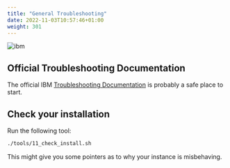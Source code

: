 ```yaml
---
title: "General Troubleshooting"
date: 2022-11-03T10:57:46+01:00
weight: 301
---
```




![ibm](./../images/ibm/automation-welcome-tour.gif)


## Official Troubleshooting Documentation



The official IBM <a href="https://www.ibm.com/docs/en/cloud-paks/cloud-pak-aiops/4.2.0?topic=troubleshooting" target="_blank" >Troubleshooting Documentation</a> is probably a safe place to start.




## Check your installation 

Run the following tool:

```bash
./tools/11_check_install.sh
```

This might give you some pointers as to why your instance is misbehaving.
